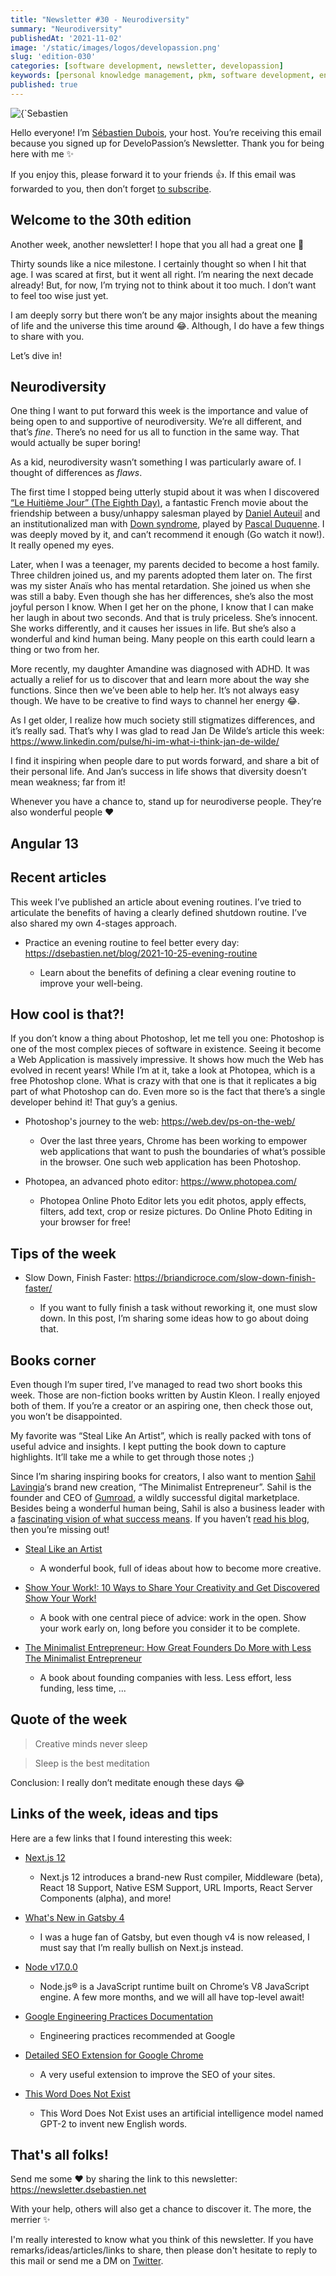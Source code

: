 ```yaml
---
title: "Newsletter #30 - Neurodiversity"
summary: "Neurodiversity"
publishedAt: '2021-11-02'
image: '/static/images/logos/developassion.png'
slug: 'edition-030'
categories: [software development, newsletter, developassion]
keywords: [personal knowledge management, pkm, software development, entrepreneurship, newsletter]
published: true
---
```


<BlogPostCenteredContent>
  <Image
    alt={`Sebastien Dubois's Newsletter`}
    src={`/static/images/logos/developassion.png`}
    width={480}
    height={270}
    priority
  />
</BlogPostCenteredContent>

Hello everyone! I’m [Sébastien Dubois](https://dsebastien.net), your host. You’re receiving this email because you signed up for DeveloPassion’s Newsletter. Thank you for being here with me ✨

If you enjoy this, please forward it to your friends 👍. If this email was forwarded to you, then don’t forget [to subscribe](https://dsebastien.net/news).

## Welcome to the 30th edition
Another week, another newsletter! I hope that you all had a great one 🤩

Thirty sounds like a nice milestone. I certainly thought so when I hit that age. I was scared at first, but it went all right. I’m nearing the next decade already! But, for now, I’m trying not to think about it too much. I don’t want to feel too wise just yet.

I am deeply sorry but there won’t be any major insights about the meaning of life and the universe this time around 😂. Although, I do have a few things to share with you.

Let’s dive in!

## Neurodiversity
One thing I want to put forward this week is the importance and value of being open to and supportive of neurodiversity. We’re all different, and that’s _fine_. There’s no need for us all to function in the same way. That would actually be super boring!

As a kid, neurodiversity wasn’t something I was particularly aware of. I thought of differences as _flaws_.

The first time I stopped being utterly stupid about it was when I discovered [“Le Huitième Jour” (The Eighth Day)](https://www.imdb.com/title/tt0116581), a fantastic French movie about the friendship between a busy/unhappy salesman played by [Daniel Auteuil](https://www.imdb.com/name/nm0000809) and an institutionalized man with [Down syndrome](https://prahs.com/insights/shining-a-spotlight-on-down-syndrome-through-education-advocacy-and-research), played by [Pascal Duquenne](https://en.wikipedia.org/wiki/Pascal_Duquenne). I was deeply moved by it, and can’t recommend it enough (Go watch it now!). It really opened my eyes.

Later, when I was a teenager, my parents decided to become a host family. Three children joined us, and my parents adopted them later on. The first was my sister Anaïs who has mental retardation. She joined us when she was still a baby. Even though she has her differences, she’s also the most joyful person I know. When I get her on the phone, I know that I can make her laugh in about two seconds. And that is truly priceless. She’s innocent. She works differently, and it causes her issues in life. But she’s also a wonderful and kind human being. Many people on this earth could learn a thing or two from her.

More recently, my daughter Amandine was diagnosed with ADHD. It was actually a relief for us to discover that and learn more about the way she functions. Since then we’ve been able to help her. It’s not always easy though. We have to be creative to find ways to channel her energy 😂.

As I get older, I realize how much society still stigmatizes differences, and it’s really sad. That’s why I was glad to read Jan De Wilde’s article this week: https://www.linkedin.com/pulse/hi-im-what-i-think-jan-de-wilde/

I find it inspiring when people dare to put words forward, and share a bit of their personal life. And Jan’s success in life shows that diversity doesn’t mean weakness; far from it!

Whenever you have a chance to, stand up for neurodiverse people. They’re also wonderful people ❤️

## Angular 13

<Tweet tweetLink="dSebastien/status/1452861739184398336" />

## Recent articles

This week I’ve published an article about evening routines. I’ve tried to articulate the benefits of having a clearly defined shutdown routine. I’ve also shared my own 4-stages approach.

* Practice an evening routine to feel better every day: https://dsebastien.net/blog/2021-10-25-evening-routine

  * Learn about the benefits of defining a clear evening routine to improve your well-being.

## How cool is that?!

If you don’t know a thing about Photoshop, let me tell you one: Photoshop is one of the most complex pieces of software in existence. Seeing it become a Web Application is massively impressive. It shows how much the Web has evolved in recent years!
While I’m at it, take a look at Photopea, which is a free Photoshop clone. What is crazy with that one is that it replicates a big part of what Photoshop can do. Even more so is the fact that there’s a single developer behind it! That guy’s a genius.

* Photoshop's journey to the web: https://web.dev/ps-on-the-web/

  * Over the last three years, Chrome has been working to empower web applications that want to push the boundaries of what’s possible in the browser. One such web application has been Photoshop.
* Photopea, an advanced photo editor: https://www.photopea.com/

  * Photopea Online Photo Editor lets you edit photos, apply effects, filters, add text, crop or resize pictures. Do Online Photo Editing in your browser for free!

## Tips of the week

<Tweet tweetLink="dSebastien/status/1453224595214028809" />

* Slow Down, Finish Faster: https://briandicroce.com/slow-down-finish-faster/

  * If you want to fully finish a task without reworking it, one must slow down. In this post, I’m sharing some ideas how to go about doing that.

## Books corner


Even though I’m super tired, I’ve managed to read two short books this week. Those are non-fiction books written by Austin Kleon. I really enjoyed both of them. If you’re a creator or an aspiring one, then check those out, you won’t be disappointed.

My favorite was “Steal Like An Artist”, which is really packed with tons of useful advice and insights. I kept putting the book down to capture highlights. It’ll take me a while to get through those notes ;)

Since I’m sharing inspiring books for creators, I also want to mention [Sahil Lavingia](https://twitter.com/shl)‘s brand new creation, “The Minimalist Entrepreneur”. Sahil is the founder and CEO of [Gumroad](https://gumroad.com/), a wildly successful digital marketplace. Besides being a wonderful human being, Sahil is also a business leader with a [fascinating vision of what success means](https://sahillavingia.com/reflecting). If you haven’t [read his blog](https://sahillavingia.com/), then you’re missing out!

* <a href="https://www.amazon.com/Steal-Like-Artist-Things-Creative/dp/0761169253?tag=dsebastien00-20&utm_campaign=DeveloPassion%27s%20Newsletter&utm_medium=email&utm_source=Revue%20newsletter" rel="noopener">Steal Like an Artist</a>

  * A wonderful book, full of ideas about how to become more creative.
* <a href="https://www.amazon.com/Show-Your-Work-Austin-Kleon/dp/076117897X?tag=dsebastien00-20&utm_campaign=DeveloPassion%27s%20Newsletter&utm_medium=email&utm_source=Revue%20newsletter" rel="noopener">Show Your Work!: 10 Ways to Share Your Creativity and Get Discovered
Show Your Work!</a>

  * A book with one central piece of advice: work in the open. Show your work early on, long before you consider it to be complete.
* <a href="https://www.amazon.com/Minimalist-Entrepreneur-Great-Founders-More/dp/0593192397?tag=dsebastien00-20&utm_campaign=DeveloPassion%27s%20Newsletter&utm_medium=email&utm_source=Revue%20newsletter" rel="noopener">The Minimalist Entrepreneur: How Great Founders Do More with Less
The Minimalist Entrepreneur</a>

  * A book about founding companies with less. Less effort, less funding, less time, ...

## Quote of the week

> Creative minds never sleep

> Sleep is the best meditation

Conclusion: I really don’t meditate enough these days 😂

## Links of the week, ideas and tips

Here are a few links that I found interesting this week:

* [Next.js 12](https://nextjs.org/blog/next-12)

  * Next.js 12 introduces a brand-new Rust compiler, Middleware (beta), React 18 Support, Native ESM Support, URL Imports, React Server Components (alpha), and more!
* [What's New in Gatsby 4](https://www.gatsbyjs.com/blog/whats-new-in-gatsby-4/)

  * I was a huge fan of Gatsby, but even though v4 is now released, I must say that I’m really bullish on Next.js instead.
* [Node v17.0.0](https://nodejs.org/en/blog/release/v17.0.0/)

  * Node.js® is a JavaScript runtime built on Chrome’s V8 JavaScript engine. A few more months, and we will all have top-level await!
* [Google Engineering Practices Documentation](https://google.github.io/eng-practices/)

  * Engineering practices recommended at Google
* [Detailed SEO Extension for Google Chrome](https://detailed.com/extension/)

  * A very useful extension to improve the SEO of your sites.
* [This Word Does Not Exist](https://www.thisworddoesnotexist.com/)

  * This Word Does Not Exist uses an artificial intelligence model named GPT-2 to invent new English words.

## That's all folks!

Send me some ❤️ by sharing the link to this newsletter: https://newsletter.dsebastien.net

With your help, others will also get a chance to discover it. The more, the merrier ✨

I'm really interested to know what you think of this newsletter. If you have remarks/ideas/articles/links to share, then please don't hesitate to reply to this mail or send me a DM on <a href="https://twitter.com/dSebastien" rel="noopener">Twitter</a>.

<BlogPostSignature />
